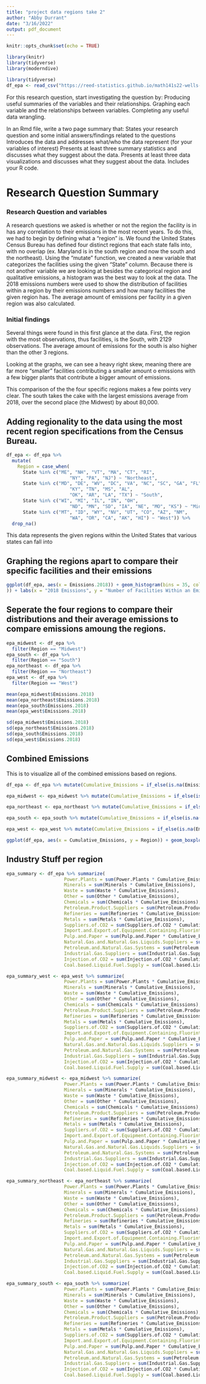 ```yaml
---
title: "project data regions take 2"
author: "Abby Durrant"
date: "3/16/2022"
output: pdf_document
---
```


```r
knitr::opts_chunk$set(echo = TRUE)
```

```r
library(knitr)
library(tidyverse)
library(moderndive)
```

```r
library(tidyverse)
df_epa <- read_csv("https://reed-statistics.github.io/math141s22-wells-website/projects/epa-emissions/ghgrp_data.csv")

```

For this research question, start investigating the question by:
Producing useful summaries of the variables and their relationships.
Graphing each variable and the relationships between variables.
Completing any useful data wrangling.

In an Rmd file, write a two page summary that:
States your research question and some initial answers/findings related to the questions
Introduces the data and addresses what/who the data represent (for your variables of interest)
Presents at least three summary statistics and discusses what they suggest about the data.
Presents at least three data visualizations and discusses what they suggest about the data.
Includes your R code.


# Research Question Summary 

### Research Question and variables 

A research questions we asked is whether or not the region the facility is in has any correlation to their emissions in the most recent years. To do this, we had to begin by defining what a "region" is. We found the United States Census Bureau has defined four distinct regions that each state falls into, with no overlap (ex. Maryland is in the south region and now the south and the northeast). Using the "mutate" function, we created a new variable that categorizes the facilities using the given "State" column. Because there is not another variable we are looking at besides the categorical region and qualitative emissions, a histogram was the best way to look at the data. The 2018 emissions numbers were used to show the distribution of facilities within a region by their emissions numbers and how many facilities the given region has. The average amount of emissions per facility in a given region was also calculated.




### Initial findings

Several things were found in this first glance at the data. First, the region with the most observations, thus facilities, is the South, with 2129 observations. The average amount of emissions for the south is also higher than the other 3 regions.

Looking at the graphs, we can see a heavy right skew, meaning there are far more "smaller" facilities contributing a smaller amount o emissions with a few bigger plants that contribute a bigger amount of emissions. 

This comparison of the the four specific regions makes a few points very clear. The south takes the cake with the largest emissions average from 2018, over the second place (the Midwest) by about 80,000. 

## Adding regionality to the data using the most recent region specifications from the Census Bureau. 


```r
df_epa <- df_epa %>% 
  mutate(
    Region = case_when(
      State %in% c("ME", "NH", "VT", "MA", "CT", "RI", 
                       "NY", "PA", "NJ") ~ "Northeast",
      State %in% c("MD", "DE", "WV", "DC", "VA", "NC", "SC", "GA", "FL",
                       "KY", "TN", "MS", "AL", 
                       "OK", "AR", "LA", "TX") ~ "South",
      State %in% c("WI", "MI", "IL", "IN", "OH", 
                       "ND", "MN", "SD", "IA", "NE", "MO", "KS") ~ "Midwest",
      State %in% c("MT", "ID", "WY", "NV", "UT", "CO", "AZ", "NM", 
                       "WA", "OR", "CA", "AK", "HI") ~ "West")) %>% 
  drop_na()
```

This data represents the given regions within the United States that various states can fall into 

## Graphing the regions apart to compare their specific facilities and their emissions


```r
ggplot(df_epa, aes(x = Emissions.2018)) + geom_histogram(bins = 35, color = "white") + facet_wrap(~ Region) + scale_x_continuous(limits = c(0,1000000.0
)) + labs(x = "2018 Emissions", y = "Number of Facilities Within an Emissions range")
```


## Seperate the four regions to compare their distributions and their average emissions to compare emissions amoung the regions.


```r
epa_midwest <- df_epa %>% 
  filter(Region == "Midwest")
epa_south <- df_epa %>% 
  filter(Region == "South")
epa_northeast <- df_epa %>% 
  filter(Region == "Northeast")
epa_west <- df_epa %>% 
  filter(Region == "West")
```

```r
mean(epa_midwest$Emissions.2018)
mean(epa_northeast$Emissions.2018)
mean(epa_south$Emissions.2018)
mean(epa_west$Emissions.2018)
```


```r
sd(epa_midwest$Emissions.2018)
sd(epa_northeast$Emissions.2018)
sd(epa_south$Emissions.2018)
sd(epa_west$Emissions.2018)
```


## Combined Emissions

This is to visualize all of the combined emissions based on regions.

```r
df_epa <- df_epa %>% mutate(Cumulative_Emissions = if_else(is.na(Emissions.2018), 0, Emissions.2018) + if_else(is.na(Emissions.2017), 0, Emissions.2017) + if_else(is.na(Emissions.2016), 0, Emissions.2016) + if_else(is.na(Emissions.2015), 0, Emissions.2015) + if_else(is.na(Emissions.2014), 0, Emissions.2014) + if_else(is.na(Emissions.2013), 0, Emissions.2013) + if_else(is.na(Emissions.2012), 0, Emissions.2012) + if_else(is.na(Emissions.2011), 0, Emissions.2011))

epa_midwest <- epa_midwest %>% mutate(Cumulative_Emissions = if_else(is.na(Emissions.2018), 0, Emissions.2018) + if_else(is.na(Emissions.2017), 0, Emissions.2017) + if_else(is.na(Emissions.2016), 0, Emissions.2016) + if_else(is.na(Emissions.2015), 0, Emissions.2015) + if_else(is.na(Emissions.2014), 0, Emissions.2014) + if_else(is.na(Emissions.2013), 0, Emissions.2013) + if_else(is.na(Emissions.2012), 0, Emissions.2012) + if_else(is.na(Emissions.2011), 0, Emissions.2011))

epa_northeast <- epa_northeast %>% mutate(Cumulative_Emissions = if_else(is.na(Emissions.2018), 0, Emissions.2018) + if_else(is.na(Emissions.2017), 0, Emissions.2017) + if_else(is.na(Emissions.2016), 0, Emissions.2016) + if_else(is.na(Emissions.2015), 0, Emissions.2015) + if_else(is.na(Emissions.2014), 0, Emissions.2014) + if_else(is.na(Emissions.2013), 0, Emissions.2013) + if_else(is.na(Emissions.2012), 0, Emissions.2012) + if_else(is.na(Emissions.2011), 0, Emissions.2011))

epa_south <- epa_south %>% mutate(Cumulative_Emissions = if_else(is.na(Emissions.2018), 0, Emissions.2018) + if_else(is.na(Emissions.2017), 0, Emissions.2017) + if_else(is.na(Emissions.2016), 0, Emissions.2016) + if_else(is.na(Emissions.2015), 0, Emissions.2015) + if_else(is.na(Emissions.2014), 0, Emissions.2014) + if_else(is.na(Emissions.2013), 0, Emissions.2013) + if_else(is.na(Emissions.2012), 0, Emissions.2012) + if_else(is.na(Emissions.2011), 0, Emissions.2011))

epa_west <- epa_west %>% mutate(Cumulative_Emissions = if_else(is.na(Emissions.2018), 0, Emissions.2018) + if_else(is.na(Emissions.2017), 0, Emissions.2017) + if_else(is.na(Emissions.2016), 0, Emissions.2016) + if_else(is.na(Emissions.2015), 0, Emissions.2015) + if_else(is.na(Emissions.2014), 0, Emissions.2014) + if_else(is.na(Emissions.2013), 0, Emissions.2013) + if_else(is.na(Emissions.2012), 0, Emissions.2012) + if_else(is.na(Emissions.2011), 0, Emissions.2011))
```



```r
ggplot(df_epa, aes(x = Cumulative_Emissions, y = Region)) + geom_boxplot(alpha = .5) + labs(x = "Total Emission distribution (scale of log10", y = "Region") + scale_x_log10()
```


## Industry Stuff per region 

```r
epa_summary <- df_epa %>% summarize(
                     Power.Plants = sum(Power.Plants * Cumulative_Emissions),
                     Minerals = sum(Minerals * Cumulative_Emissions),
                     Waste = sum(Waste * Cumulative_Emissions),
                     Other = sum(Other * Cumulative_Emissions),
                     Chemicals = sum(Chemicals * Cumulative_Emissions),
                     Petroleum.Product.Suppliers = sum(Petroleum.Product.Suppliers * Cumulative_Emissions),
                     Refineries = sum(Refineries * Cumulative_Emissions),
                     Metals = sum(Metals * Cumulative_Emissions),
                     Suppliers.of.CO2 = sum(Suppliers.of.CO2 * Cumulative_Emissions),
                     Import.and.Export.of.Equipment.Containing.Fluorintaed.GHGs = sum(Import.and.Export.of.Equipment.Containing.Fluorintaed.GHGs * Cumulative_Emissions),
                     Pulp.and.Paper = sum(Pulp.and.Paper * Cumulative_Emissions),
                     Natural.Gas.and.Natural.Gas.Liquids.Suppliers = sum(Natural.Gas.and.Natural.Gas.Liquids.Suppliers * Cumulative_Emissions),
                     Petroleum.and.Natural.Gas.Systems = sum(Petroleum.and.Natural.Gas.Systems * Cumulative_Emissions),
                     Industrial.Gas.Suppliers = sum(Industrial.Gas.Suppliers * Cumulative_Emissions),
                     Injection.of.CO2 = sum(Injection.of.CO2 * Cumulative_Emissions),
                     Coal.based.Liquid.Fuel.Supply = sum(Coal.based.Liquid.Fuel.Supply * Cumulative_Emissions))
```



```r
epa_summary_west <- epa_west %>% summarize(
                     Power.Plants = sum(Power.Plants * Cumulative_Emissions),
                     Minerals = sum(Minerals * Cumulative_Emissions),
                     Waste = sum(Waste * Cumulative_Emissions),
                     Other = sum(Other * Cumulative_Emissions),
                     Chemicals = sum(Chemicals * Cumulative_Emissions),
                     Petroleum.Product.Suppliers = sum(Petroleum.Product.Suppliers * Cumulative_Emissions),
                     Refineries = sum(Refineries * Cumulative_Emissions),
                     Metals = sum(Metals * Cumulative_Emissions),
                     Suppliers.of.CO2 = sum(Suppliers.of.CO2 * Cumulative_Emissions),
                     Import.and.Export.of.Equipment.Containing.Fluorintaed.GHGs = sum(Import.and.Export.of.Equipment.Containing.Fluorintaed.GHGs * Cumulative_Emissions),
                     Pulp.and.Paper = sum(Pulp.and.Paper * Cumulative_Emissions),
                     Natural.Gas.and.Natural.Gas.Liquids.Suppliers = sum(Natural.Gas.and.Natural.Gas.Liquids.Suppliers * Cumulative_Emissions),
                     Petroleum.and.Natural.Gas.Systems = sum(Petroleum.and.Natural.Gas.Systems * Cumulative_Emissions),
                     Industrial.Gas.Suppliers = sum(Industrial.Gas.Suppliers * Cumulative_Emissions),
                     Injection.of.CO2 = sum(Injection.of.CO2 * Cumulative_Emissions),
                     Coal.based.Liquid.Fuel.Supply = sum(Coal.based.Liquid.Fuel.Supply * Cumulative_Emissions))
```

```r
epa_summary_midwest <- epa_midwest %>% summarize(
                     Power.Plants = sum(Power.Plants * Cumulative_Emissions),
                     Minerals = sum(Minerals * Cumulative_Emissions),
                     Waste = sum(Waste * Cumulative_Emissions),
                     Other = sum(Other * Cumulative_Emissions),
                     Chemicals = sum(Chemicals * Cumulative_Emissions),
                     Petroleum.Product.Suppliers = sum(Petroleum.Product.Suppliers * Cumulative_Emissions),
                     Refineries = sum(Refineries * Cumulative_Emissions),
                     Metals = sum(Metals * Cumulative_Emissions),
                     Suppliers.of.CO2 = sum(Suppliers.of.CO2 * Cumulative_Emissions),
                     Import.and.Export.of.Equipment.Containing.Fluorintaed.GHGs = sum(Import.and.Export.of.Equipment.Containing.Fluorintaed.GHGs * Cumulative_Emissions),
                     Pulp.and.Paper = sum(Pulp.and.Paper * Cumulative_Emissions),
                     Natural.Gas.and.Natural.Gas.Liquids.Suppliers = sum(Natural.Gas.and.Natural.Gas.Liquids.Suppliers * Cumulative_Emissions),
                     Petroleum.and.Natural.Gas.Systems = sum(Petroleum.and.Natural.Gas.Systems * Cumulative_Emissions),
                     Industrial.Gas.Suppliers = sum(Industrial.Gas.Suppliers * Cumulative_Emissions),
                     Injection.of.CO2 = sum(Injection.of.CO2 * Cumulative_Emissions),
                     Coal.based.Liquid.Fuel.Supply = sum(Coal.based.Liquid.Fuel.Supply * Cumulative_Emissions))
```

```r
epa_summary_northeast <- epa_northeast %>% summarize(
                     Power.Plants = sum(Power.Plants * Cumulative_Emissions),
                     Minerals = sum(Minerals * Cumulative_Emissions),
                     Waste = sum(Waste * Cumulative_Emissions),
                     Other = sum(Other * Cumulative_Emissions),
                     Chemicals = sum(Chemicals * Cumulative_Emissions),
                     Petroleum.Product.Suppliers = sum(Petroleum.Product.Suppliers * Cumulative_Emissions),
                     Refineries = sum(Refineries * Cumulative_Emissions),
                     Metals = sum(Metals * Cumulative_Emissions),
                     Suppliers.of.CO2 = sum(Suppliers.of.CO2 * Cumulative_Emissions),
                     Import.and.Export.of.Equipment.Containing.Fluorintaed.GHGs = sum(Import.and.Export.of.Equipment.Containing.Fluorintaed.GHGs * Cumulative_Emissions),
                     Pulp.and.Paper = sum(Pulp.and.Paper * Cumulative_Emissions),
                     Natural.Gas.and.Natural.Gas.Liquids.Suppliers = sum(Natural.Gas.and.Natural.Gas.Liquids.Suppliers * Cumulative_Emissions),
                     Petroleum.and.Natural.Gas.Systems = sum(Petroleum.and.Natural.Gas.Systems * Cumulative_Emissions),
                     Industrial.Gas.Suppliers = sum(Industrial.Gas.Suppliers * Cumulative_Emissions),
                     Injection.of.CO2 = sum(Injection.of.CO2 * Cumulative_Emissions),
                     Coal.based.Liquid.Fuel.Supply = sum(Coal.based.Liquid.Fuel.Supply * Cumulative_Emissions))
```







```r
epa_summary_south <- epa_south %>% summarize(
                     Power.Plants = sum(Power.Plants * Cumulative_Emissions),
                     Minerals = sum(Minerals * Cumulative_Emissions),
                     Waste = sum(Waste * Cumulative_Emissions),
                     Other = sum(Other * Cumulative_Emissions),
                     Chemicals = sum(Chemicals * Cumulative_Emissions),
                     Petroleum.Product.Suppliers = sum(Petroleum.Product.Suppliers * Cumulative_Emissions),
                     Refineries = sum(Refineries * Cumulative_Emissions),
                     Metals = sum(Metals * Cumulative_Emissions),
                     Suppliers.of.CO2 = sum(Suppliers.of.CO2 * Cumulative_Emissions),
                     Import.and.Export.of.Equipment.Containing.Fluorintaed.GHGs = sum(Import.and.Export.of.Equipment.Containing.Fluorintaed.GHGs * Cumulative_Emissions),
                     Pulp.and.Paper = sum(Pulp.and.Paper * Cumulative_Emissions),
                     Natural.Gas.and.Natural.Gas.Liquids.Suppliers = sum(Natural.Gas.and.Natural.Gas.Liquids.Suppliers * Cumulative_Emissions),
                     Petroleum.and.Natural.Gas.Systems = sum(Petroleum.and.Natural.Gas.Systems * Cumulative_Emissions),
                     Industrial.Gas.Suppliers = sum(Industrial.Gas.Suppliers * Cumulative_Emissions),
                     Injection.of.CO2 = sum(Injection.of.CO2 * Cumulative_Emissions),
                     Coal.based.Liquid.Fuel.Supply = sum(Coal.based.Liquid.Fuel.Supply * Cumulative_Emissions))
```



